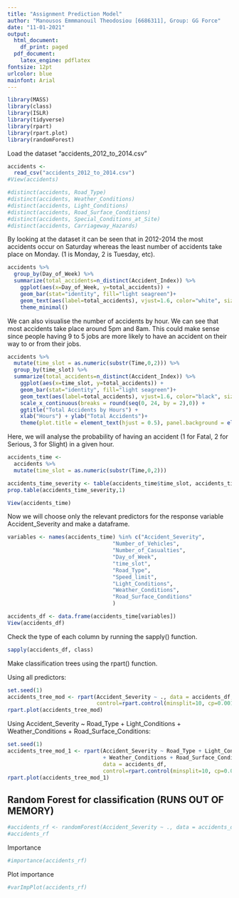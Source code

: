 ```yaml
---
title: "Assignment Prediction Model"
author: "Manousos Emmmanouil Theodosiou [6686311], Group: GG Force"
date: "11-01-2021"
output:
  html_document:
    df_print: paged
  pdf_document:
    latex_engine: pdflatex
fontsize: 12pt
urlcolor: blue
mainfont: Arial
---
```


```r
library(MASS)
library(class)
library(ISLR)
library(tidyverse)
library(rpart)
library(rpart.plot)
library(randomForest)
```

Load the dataset "accidents_2012_to_2014.csv"

```r
accidents <-
  read_csv("accidents_2012_to_2014.csv") 
#View(accidents)

#distinct(accidents, Road_Type)
#distinct(accidents, Weather_Conditions)
#distinct(accidents, Light_Conditions)
#distinct(accidents, Road_Surface_Conditions)
#distinct(accidents, Special_Conditions_at_Site)
#distinct(accidents, Carriageway_Hazards)
```

By looking at the dataset it can be seen that in 2012-2014 the most accidents occur on Saturday whereas the least number of accidents take place on Monday. (1 is Monday, 2 is Tuesday, etc). 
```r
accidents %>% 
  group_by(Day_of_Week) %>% 
  summarize(total_accidents=n_distinct(Accident_Index)) %>%
    ggplot(aes(x=Day_of_Week, y=total_accidents)) +
    geom_bar(stat="identity", fill="light seagreen")+
    geom_text(aes(label=total_accidents), vjust=1.6, color="white", size=3.5)+
    theme_minimal()
```

We can also visualise the number of accidents by hour. We can see that most accidents take place around 5pm and 8am. This could make sense since people having 9 to 5 jobs are more likely to have an accident on their way to or from their jobs. 

```r
accidents %>% 
  mutate(time_slot = as.numeric(substr(Time,0,2))) %>% 
  group_by(time_slot) %>% 
  summarize(total_accidents=n_distinct(Accident_Index)) %>%
    ggplot(aes(x=time_slot, y=total_accidents)) +
    geom_bar(stat="identity", fill="light seagreen")+
    geom_text(aes(label=total_accidents), vjust=1.6, color="black", size=3)+
    scale_x_continuous(breaks = round(seq(0, 24, by = 2),0)) +
    ggtitle("Total Accidents by Hours") +
    xlab("Hours") + ylab("Total Accidents")+
    theme(plot.title = element_text(hjust = 0.5), panel.background = element_blank())
```
Here, we will analyse the probability of having an accident (1 for Fatal, 2 for Serious, 3 for Slight) in a given hour.

```r
accidents_time <- 
  accidents %>% 
  mutate(time_slot = as.numeric(substr(Time,0,2)))

accidents_time_severity <- table(accidents_time$time_slot, accidents_time$Accident_Severity)
prop.table(accidents_time_severity,1)
```

```r
View(accidents_time)
```


Now we will choose only the relevant predictors for the response variable Accident_Severity and make a dataframe.
```r
variables <- names(accidents_time) %in% c("Accident_Severity", 
                                 "Number_of_Vehicles", 
                                 "Number_of_Casualties",
                                 "Day_of_Week",
                                 "time_slot",
                                 "Road_Type",
                                 "Speed_limit",
                                 "Light_Conditions",
                                 "Weather_Conditions",
                                 "Road_Surface_Conditions"
                                 )

accidents_df <- data.frame(accidents_time[variables])
View(accidents_df)
```

Check the type of each column by running the sapply() function.

```r
sapply(accidents_df, class)
```

Make classification trees using the rpart() function.

Using all predictors:
```r
set.seed(1)
accidents_tree_mod <- rpart(Accident_Severity ~ ., data = accidents_df, 
                            control=rpart.control(minsplit=10, cp=0.001))
rpart.plot(accidents_tree_mod)
```

Using Accident_Severity ~ Road_Type + Light_Conditions + Weather_Conditions + Road_Surface_Conditions:

```r
set.seed(1)
accidents_tree_mod_1 <- rpart(Accident_Severity ~ Road_Type + Light_Conditions
                              + Weather_Conditions + Road_Surface_Conditions,
                              data = accidents_df, 
                              control=rpart.control(minsplit=10, cp=0.001))
rpart.plot(accidents_tree_mod_1)
```


## Random Forest for classification (RUNS OUT OF MEMORY)

```r
#accidents_rf <- randomForest(Accident_Severity ~ ., data = accidents_df, importance = TRUE)
#accidents_rf
```

Importance
```r
#importance(accidents_rf)
```

Plot importance
```r
#varImpPlot(accidents_rf)
```

